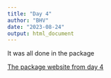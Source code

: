 ```yaml
---
title: "Day 4"
author: "BHV"
date: "2023-08-24"
output: html_document
---
```


It was all done in the package

[The package website from day 4](https://bjahvi.github.io/ADVRminidplyr/index.html)
